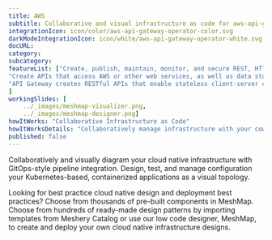 ```yaml
---
title: AWS  
subtitle: Collaborative and visual infrastructure as code for aws-api-gateway-operator
integrationIcon: icon/color/aws-api-gateway-operator-color.svg
darkModeIntegrationIcon: icon/white/aws-api-gateway-operator-white.svg
docURL: 
category: 
subcategory: 
featureList: ["Create, publish, maintain, monitor, and secure REST, HTTP, and WebSocket APIs at any scale.",
"Create APIs that access AWS or other web services, as well as data stored in the AWS Cloud.",
"API Gateway creates RESTful APIs that enable stateless client-server communication."
]
workingSlides: [
    ../_images/meshmap-visualizer.png,
    ../_images/meshmap-designer.png]
howItWorks: "Collaborative Infrastructure as Code"
howItWorksDetails: "Collaboratively manage infrastructure with your coworkers synchronously sharing the same designs."
published: false
---
```

<p>
    
</p>
<p>
    Collaboratively and visually diagram your cloud native infrastructure with GitOps-style pipeline integration. Design, test, and manage configuration your Kubernetes-based, containerized applications as a visual topology.
</p>
<p>
    Looking for best practice cloud native design and deployment best practices? Choose from thousands of pre-built components in MeshMap. Choose from hundreds of ready-made design patterns by importing templates from Meshery Catalog or use our low code designer, MeshMap, to create and deploy your own cloud native infrastructure designs.
</p>